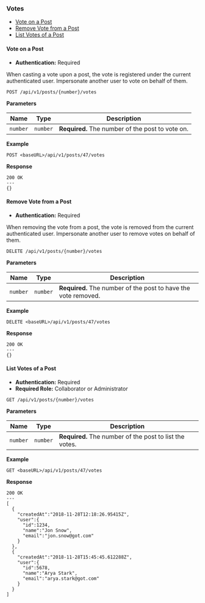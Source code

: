 <h3 id="votes">Votes</h3>

- <a href="#add-vote">Vote on a Post</a>
- <a href="#remove-vote">Remove Vote from a Post</a>
- <a href="#list-post-votes">List Votes of a Post</a>

<h4 id="add-vote">Vote on a Post</h4>

- **Authentication:** Required

When casting a vote upon a post, the vote is registered under the current authenticated user. Impersonate another user to vote on behalf of them.

```
POST /api/v1/posts/{number}/votes
```

**Parameters**

| Name     | Type     | Description                                      |
| -------- | -------- | ------------------------------------------------ |
| `number` | `number` | **Required.** The number of the post to vote on. |

**Example**

```
POST <baseURL>/api/v1/posts/47/votes
```

**Response**

```
200 OK
---
{}
```

<h4 id="remove-vote">Remove Vote from a Post</h4>

- **Authentication:** Required

When removing the vote from a post, the vote is removed from the current authenticated user. Impersonate another user to remove votes on behalf of them.

```
DELETE /api/v1/posts/{number}/votes
```

**Parameters**

| Name     | Type     | Description                                                    |
| -------- | -------- | -------------------------------------------------------------- |
| `number` | `number` | **Required.** The number of the post to have the vote removed. |

**Example**

```
DELETE <baseURL>/api/v1/posts/47/votes
```

**Response**

```
200 OK
---
{}
```

<h4 id="list-post-votes">List Votes of a Post</h4>

- **Authentication:** Required
- **Required Role:** Collaborator or Administrator

```
GET /api/v1/posts/{number}/votes
```

**Parameters**

| Name     | Type     | Description                                             |
| -------- | -------- | ------------------------------------------------------- |
| `number` | `number` | **Required.** The number of the post to list the votes. |

**Example**

```
GET <baseURL>/api/v1/posts/47/votes
```

**Response**

```
200 OK
---
[
  {
    "createdAt":"2018-11-28T12:18:26.95415Z",
    "user":{
      "id":1234,
      "name":"Jon Snow",
      "email":"jon.snow@got.com"
    }
  },
  {
    "createdAt":"2018-11-28T15:45:45.612288Z",
    "user":{
      "id":5678,
      "name":"Arya Stark",
      "email":"arya.stark@got.com"
    }
  }
]
```
